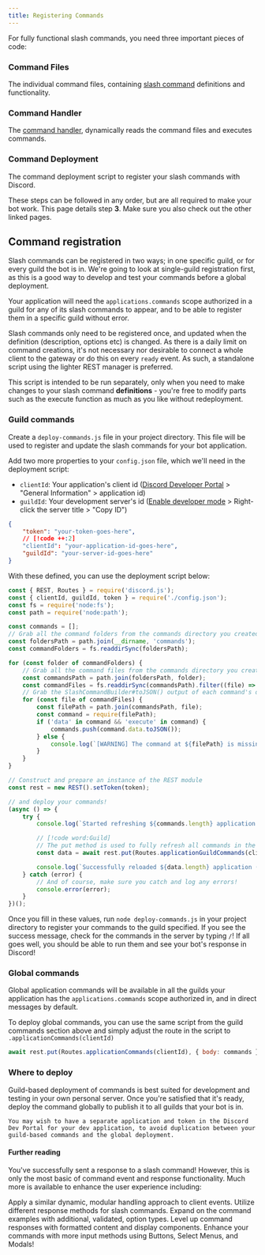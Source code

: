 ```yaml
---
title: Registering Commands
---
```



For fully functional slash commands, you need three important pieces of code:

<Steps>
<Step>

### Command Files

The individual command files, containing [slash command](/guide/legacy/app-creation/creating-commands) definitions and functionality.

</Step>
<Step>

### Command Handler

The [command handler](/guide/legacy/app-creation/handling-commands), dynamically reads the command files and executes commands.

</Step>
<Step>

### Command Deployment

The command deployment script to register your slash commands with Discord.

</Step>
</Steps>

These steps can be followed in any order, but are all required to make your bot work. This page details step **3**. Make sure you also check out the other linked pages.

## Command registration

Slash commands can be registered in two ways; in one specific guild, or for every guild the bot is in. We're going to look at single-guild registration first, as this is a good way to develop and test your commands before a global deployment.

Your application will need the `applications.commands` scope authorized in a guild for any of its slash commands to appear, and to be able to register them in a specific guild without error.

Slash commands only need to be registered once, and updated when the definition (description, options etc) is changed. As there is a daily limit on command creations, it's not necessary nor desirable to connect a whole client to the gateway or do this on every `ready` event. As such, a standalone script using the lighter REST manager is preferred.

This script is intended to be run separately, only when you need to make changes to your slash command **definitions** - you're free to modify parts such as the execute function as much as you like without redeployment.

### Guild commands

Create a `deploy-commands.js` file in your project directory. This file will be used to register and update the slash commands for your bot application.

Add two more properties to your `config.json` file, which we'll need in the deployment script:

- `clientId`: Your application's client id ([Discord Developer Portal](https://discord.com/developers/applications) > "General Information" > application id)
- `guildId`: Your development server's id ([Enable developer mode](https://support.discord.com/hc/en-us/articles/206346498) > Right-click the server title > "Copy ID")

```json title="config.json"
{
	"token": "your-token-goes-here",
	// [!code ++:2]
	"clientId": "your-application-id-goes-here",
	"guildId": "your-server-id-goes-here"
}
```

With these defined, you can use the deployment script below:

```js title="deploy-commands.js" lineNumbers
const { REST, Routes } = require('discord.js');
const { clientId, guildId, token } = require('./config.json');
const fs = require('node:fs');
const path = require('node:path');

const commands = [];
// Grab all the command folders from the commands directory you created earlier
const foldersPath = path.join(__dirname, 'commands');
const commandFolders = fs.readdirSync(foldersPath);

for (const folder of commandFolders) {
	// Grab all the command files from the commands directory you created earlier
	const commandsPath = path.join(foldersPath, folder);
	const commandFiles = fs.readdirSync(commandsPath).filter((file) => file.endsWith('.js'));
	// Grab the SlashCommandBuilder#toJSON() output of each command's data for deployment
	for (const file of commandFiles) {
		const filePath = path.join(commandsPath, file);
		const command = require(filePath);
		if ('data' in command && 'execute' in command) {
			commands.push(command.data.toJSON());
		} else {
			console.log(`[WARNING] The command at ${filePath} is missing a required "data" or "execute" property.`);
		}
	}
}

// Construct and prepare an instance of the REST module
const rest = new REST().setToken(token);

// and deploy your commands!
(async () => {
	try {
		console.log(`Started refreshing ${commands.length} application (/) commands.`);

		// [!code word:Guild]
		// The put method is used to fully refresh all commands in the guild with the current set
		const data = await rest.put(Routes.applicationGuildCommands(clientId, guildId), { body: commands });

		console.log(`Successfully reloaded ${data.length} application (/) commands.`);
	} catch (error) {
		// And of course, make sure you catch and log any errors!
		console.error(error);
	}
})();
```

Once you fill in these values, run `node deploy-commands.js` in your project directory to register your commands to the guild specified. If you see the success message, check for the commands in the server by typing `/`! If all goes well, you should be able to run them and see your bot's response in Discord!

### Global commands

Global application commands will be available in all the guilds your application has the `applications.commands` scope authorized in, and in direct messages by default.

To deploy global commands, you can use the same script from the guild commands section above and simply adjust the route in the script to `.applicationCommands(clientId)`

```js {2}
await rest.put(Routes.applicationCommands(clientId), { body: commands });
```

### Where to deploy

<Callout>
    Guild-based deployment of commands is best suited for development and testing in your own personal server. Once you're satisfied that it's ready, deploy the command globally to publish it to all guilds that your bot is in.

    You may wish to have a separate application and token in the Discord Dev Portal for your dev application, to avoid duplication between your guild-based commands and the global deployment.

</Callout>

#### Further reading

You've successfully sent a response to a slash command! However, this is only the most basic of command event and response functionality. Much more is available to enhance the user experience including:

<Cards>
	<Card title="Event Handling" href="/guide/legacy/app-creation/handling-events">
		Apply a similar dynamic, modular handling approach to client events. 
	</Card>
	<Card title="Response Methods" href="/guide/legacy/slash-commands/response-methods">
		Utilize different response methods for slash commands.
	</Card>
	<Card title="Advanced Command Creation" href="/guide/legacy/slash-commands/advanced-creation">
		Expand on the command examples with additional, validated, option types.
	</Card>
	<Card title="Display Components" href="/guide/legacy/popular-topics/display-components">
		Level up command responses with formatted content and display components.
	</Card>
	<Card title="Interactive Components" href="/guide/legacy/popular-topics/interactive-components/action-rows">
		Enhance your commands with more input methods using Buttons, Select Menus, and Modals!
	</Card>
</Cards>

